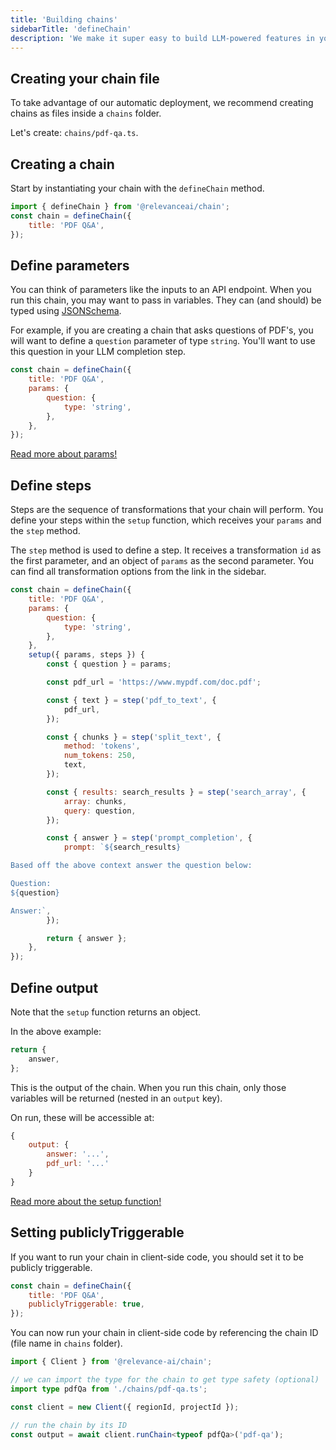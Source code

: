 ```yaml
---
title: 'Building chains'
sidebarTitle: 'defineChain'
description: 'We make it super easy to build LLM-powered features in your product'
---
```


## Creating your chain file

To take advantage of our automatic deployment, we recommend creating chains as files inside a `chains` folder.

Let's create: `chains/pdf-qa.ts`.

## Creating a chain

Start by instantiating your chain with the `defineChain` method.

```js
import { defineChain } from '@relevanceai/chain';
const chain = defineChain({
    title: 'PDF Q&A',
});
```

## Define parameters

You can think of parameters like the inputs to an API endpoint. When you run this chain, you may want to pass in variables. They can (and should) be typed using [JSONSchema](https://json-schema.org/understanding-json-schema/reference/type.html).

For example, if you are creating a chain that asks questions of PDF's, you will want to define a `question` parameter of type `string`. You'll want to use this question in your LLM completion step.

```js
const chain = defineChain({
    title: 'PDF Q&A',
    params: {
        question: {
            type: 'string',
        },
    },
});
```

[Read more about params!](/reference/params)

## Define steps

Steps are the sequence of transformations that your chain will perform. You define your steps within the `setup` function, which receives your `params` and the `step` method.

The `step` method is used to define a step. It receives a transformation `id` as the first parameter, and an object of `params` as the second parameter. You can find all transformation options from the link in the sidebar.

<Snippet file="setup-code-warning.mdx" />

```js
const chain = defineChain({
    title: 'PDF Q&A',
    params: {
        question: {
            type: 'string',
        },
    },
    setup({ params, steps }) {
        const { question } = params;

        const pdf_url = 'https://www.mypdf.com/doc.pdf';

        const { text } = step('pdf_to_text', {
            pdf_url,
        });

        const { chunks } = step('split_text', {
            method: 'tokens',
            num_tokens: 250,
            text,
        });

        const { results: search_results } = step('search_array', {
            array: chunks,
            query: question,
        });

        const { answer } = step('prompt_completion', {
            prompt: `${search_results}

Based off the above context answer the question below:

Question:
${question}

Answer:`,
        });

        return { answer };
    },
});
```

## Define output

Note that the `setup` function returns an object.

In the above example:

```js
return {
    answer,
};
```

This is the output of the chain. When you run this chain, only those variables will be returned (nested in an `output` key).

On run, these will be accessible at:

```js
{
    output: {
        answer: '...',
        pdf_url: '...'
    }
}
```

[Read more about the setup function!](/reference/setup)

## Setting publiclyTriggerable

If you want to run your chain in client-side code, you should set it to be publicly triggerable.

```js
const chain = defineChain({
    title: 'PDF Q&A',
    publiclyTriggerable: true,
});
```

You can now run your chain in client-side code by referencing the chain ID (file name in `chains` folder).

```ts
import { Client } from '@relevance-ai/chain';

// we can import the type for the chain to get type safety (optional)
import type pdfQa from './chains/pdf-qa.ts';

const client = new Client({ regionId, projectId });

// run the chain by its ID
const output = await client.runChain<typeof pdfQa>('pdf-qa');
```

